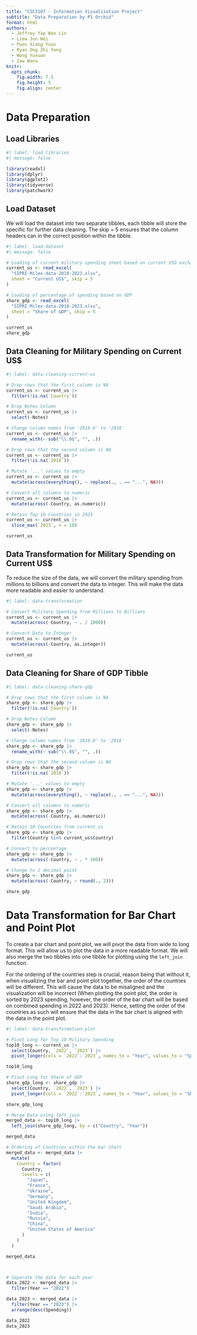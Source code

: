 ```yaml
---
title: "CSC3107 - Information Visualisation Project"
subtitle: "Data Preparation by P1 Orchid"
format: html
authors:
  - Jeffrey Yap Wan Lin
  - Liew Jun Wei
  - Poon Xiang Yuan
  - Ryan Ong Zhi Yong
  - Wong Yuxuan
  - Zaw Wana
knitr:
  opts_chunk:
    fig.width: 7.5
    fig.height: 5
    fig.align: center
---
```


# Data Preparation

## Load Libraries

```r
#| label: load-libraries
#| message: false

library(readxl)
library(dplyr)
library(ggplot2)
library(tidyverse)
library(patchwork)
```

## Load Dataset

We will load the dataset into two separate tibbles, each tibble will store the specific for further data cleaning. The skip = 5 ensures that the column headers can in the correct position within the tibble.

```r
#| label: load-dataset
#| message: false

# Loading of current military spending sheet based on current USD exchange rate
current_us <- read_excel(
  "SIPRI-Milex-data-2018-2023.xlsx",
  sheet = "Current US$", skip = 5
)

# Loading of percentage of spending based on GDP
share_gdp <- read_excel(
  "SIPRI-Milex-data-2018-2023.xlsx",
  sheet = "Share of GDP", skip = 5
)
```

```r
current_us
share_gdp
```

## Data Cleaning for Military Spending on Current US$

```r
#| label: data-cleaning-current-us

# Drop rows that the first column is NA
current_us <- current_us |>
  filter(!is.na(`Country`))

# Drop Notes Column
current_us <- current_us |>
  select(-Notes)

# Change column names from '2018.0' to '2018'
current_us <- current_us |>
  rename_with(~ sub("\\.0$", "", .))

# Drop rows that the second column is NA
current_us <- current_us |>
  filter(!is.na(`2018`))

# Mutate '...' values to empty
current_us <- current_us |>
  mutate(across(everything(), ~ replace(., . == "...", NA)))

# Convert all columns to numeric
current_us <- current_us |>
  mutate(across(-Country, as.numeric))

# Retain Top 10 Countries in 2023
current_us <- current_us |>
  slice_max(`2023`, n = 10)

current_us
```

## Data Transformation for Military Spending on Current US$

To reduce the size of the data, we will convert the military spending from millions to billions and convert the data to integer. This will make the data more readable and easier to understand.

```r
#| label: data-transformation

# Convert Military Spending from Millions to Billions
current_us <- current_us |>
  mutate(across(-Country, ~ . / 1000))

# Convert Data to Integer
current_us <- current_us |>
  mutate(across(-Country, as.integer))

current_us
```

## Data Cleaning for Share of GDP Tibble

```r
#| label: data-cleaning-share-gdp

# Drop rows that the first column is NA
share_gdp <- share_gdp |>
  filter(!is.na(`Country`))

# Drop Notes Column
share_gdp <- share_gdp |>
  select(-Notes)

# Change column names from '2018.0' to '2018'
share_gdp <- share_gdp |>
  rename_with(~ sub("\\.0$", "", .))

# Drop rows that the second column is NA
share_gdp <- share_gdp |>
  filter(!is.na(`2018`))

# Mutate '...' values to empty
share_gdp <- share_gdp |>
  mutate(across(everything(), ~ replace(., . == "...", NA)))

# Convert all columns to numeric
share_gdp <- share_gdp |>
  mutate(across(-Country, as.numeric))

# Retain 10 Countries from current_us
share_gdp <- share_gdp |>
  filter(Country %in% current_us$Country)

# Convert to percentage
share_gdp <- share_gdp |>
  mutate(across(-Country, ~ . * 100))

# Change to 2 decimal point
share_gdp <- share_gdp |>
  mutate(across(-Country, ~ round(., 2)))

share_gdp
```

# Data Transformation for Bar Chart and Point Plot

To create a bar chart and point plot, we will pivot the data from wide to long format. This will allow us to plot the data in a more readable format. We will also merge the two tibbles into one tibble for plotting using the `left_join` function. 

For the ordering of the countries step is crucial, reason being that without it, when visualizing the bar and point plot together, the order of the countries will be different. This will cause the data to be misaligned and the visualization will be incorrect (When plotting the point plot, the order is sorted by 2023 spending, however, the order of the bar chart will be based on combined spending in 2022 and 2023). Hence, setting the order of the countries as such will ensure that the data in the bar chart is aligned with the data in the point plot.

```r
#| label: data-transformation-plot

# Pivot Long for Top 10 Military Spending
top10_long <- current_us |>
  select(Country, `2022`, `2023`) |>
  pivot_longer(cols = `2022`:`2023`, names_to = "Year", values_to = "Spending")

top10_long

# Pivot Long for Share of GDP
share_gdp_long <- share_gdp |>
  select(Country, `2022`, `2023`) |>
  pivot_longer(cols = `2022`:`2023`, names_to = "Year", values_to = "Share")

share_gdp_long

# Merge Data using left_join
merged_data <- top10_long |>
  left_join(share_gdp_long, by = c("Country", "Year"))

merged_data

# Ordering of Countries within the bar chart
merged_data <- merged_data |>
  mutate(
    Country = factor(
      Country,
      levels = c(
        "Japan",
        "France",
        "Ukraine",
        "Germany",
        "United Kingdom",
        "Saudi Arabia",
        "India",
        "Russia",
        "China",
        "United States of America"
      )
    )
  )

merged_data



# Separate the data for each year
data_2022 <- merged_data |>
  filter(Year == "2022")

data_2023 <- merged_data |>
  filter(Year == "2023") |>
  arrange(desc(Spending))

data_2022
data_2023
```
